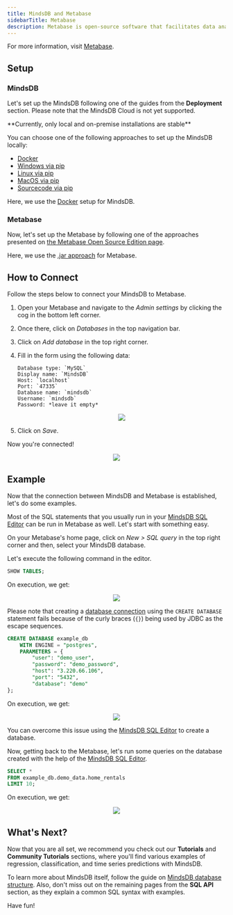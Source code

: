 ```yaml
---
title: MindsDB and Metabase
sidebarTitle: Metabase
description: Metabase is open-source software that facilitates data analysis. It lets you visualize your data easily and intuitively. Now that MindsDB supports the MySQL binary protocol, you can connect it to Metabase and see the forecasts by creating and training the models.
---
```


For more information, visit [Metabase](https://www.metabase.com/).

## Setup

### MindsDB

Let's set up the MindsDB following one of the guides from the **Deployment**
section. Please note that the MindsDB Cloud is not yet supported.

<Warning>
  **Currently, only local and on-premise installations are stable**
</Warning>

You can choose one of the following approaches to set up the MindsDB locally:

- [Docker](/setup/self-hosted/docker)
- [Windows via pip](/setup/self-hosted/pip/windows)
- [Linux via pip](/setup/self-hosted/pip/linux)
- [MacOS via pip](/setup/self-hosted/pip/macos)
- [Sourcecode via pip](/setup/self-hosted/pip/source)

Here, we use the [Docker](/setup/self-hosted/docker) setup for MindsDB.

### Metabase

Now, let's set up the Metabase by following one of the approaches presented on
[the Metabase Open Source Edition page](https://www.metabase.com/start/oss/).

Here, we use the
[.jar approach](https://www.metabase.com/docs/latest/installation-and-operation/running-the-metabase-jar-file.html)
for Metabase.

## How to Connect

Follow the steps below to connect your MindsDB to Metabase.

1. Open your Metabase and navigate to the _Admin settings_ by clicking the cog
   in the bottom left corner.
2. Once there, click on _Databases_ in the top navigation bar.
3. Click on _Add database_ in the top right corner.
4. Fill in the form using the following data:

   ```text
   Database type: `MySQL`
   Display name: `MindsDB`
   Host: `localhost`
   Port: `47335`
   Database name: `mindsdb`
   Username: `mindsdb`
   Password: *leave it empty*
   ```

   <p align="center">
     <img src="/assets/metabase_add_database.png" />
   </p>

5. Click on _Save_.

Now you're connected!

<p align="center">
  <img src="/assets/metabase_connected.png" />
</p>

## Example

Now that the connection between MindsDB and Metabase is established, let's do
some examples.

Most of the SQL statements that you usually run in your
[MindsDB SQL Editor](/connect/mindsdb_editor/) can be run in Metabase as well.
Let's start with something easy.

On your Metabase's home page, click on _New > SQL query_ in the top right corner
and then, select your MindsDB database.

Let's execute the following command in the editor.

```sql
SHOW TABLES;
```

On execution, we get:

<p align="center">
  <img src="/assets/metabase_run_query_show_tables.png" />
</p>

Please note that creating a
[database connection](/sql/tutorials/home-rentals/#connecting-the-data) using
the `CREATE DATABASE` statement fails because of the curly braces (`{}`) being
used by JDBC as the escape sequences.

```sql
CREATE DATABASE example_db
    WITH ENGINE = "postgres",
    PARAMETERS = {
        "user": "demo_user",
        "password": "demo_password",
        "host": "3.220.66.106",
        "port": "5432",
        "database": "demo"
};
```

On execution, we get:

<p align="center">
  <img src="/assets/metabase_run_query_failure.png" />
</p>

You can overcome this issue using the
[MindsDB SQL Editor](/connect/mindsdb_editor/) to create a database.

Now, getting back to the Metabase, let's run some queries on the database
created with the help of the [MindsDB SQL Editor](/connect/mindsdb_editor/).

```sql
SELECT *
FROM example_db.demo_data.home_rentals
LIMIT 10;
```

On execution, we get:

<p align="center">
  <img src="/assets/metabase_run_query_home_rentals.png" />
</p>

## What's Next?

Now that you are all set, we recommend you check out our **Tutorials** and
**Community Tutorials** sections, where you'll find various examples of
regression, classification, and time series predictions with MindsDB.

To learn more about MindsDB itself, follow the guide on
[MindsDB database structure](/sql/table-structure/). Also, don't miss out on the
remaining pages from the **SQL API** section, as they explain a common SQL
syntax with examples.

Have fun!
